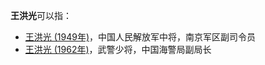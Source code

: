 '''王洪光'''可以指：
* [[王洪光_(1949年)|王洪光 (1949年)]]，中国人民解放军中将，南京军区副司令员
* [[王洪光_(1962年)|王洪光 (1962年)]]，武警少将，中国海警局副局长
{{disambig}}